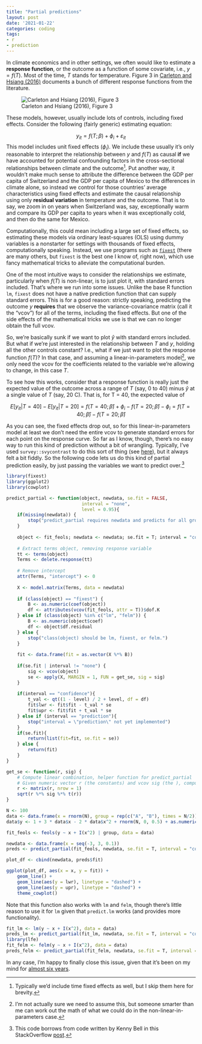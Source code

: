 ```yaml
---
title: "Partial predictions"
layout: post
date: '2021-01-22'
categories: coding
tags:
- r
- prediction
---
```


In climate economics and in other settings, we often would like to estimate a **response function**, or the outcome as a function of some covariate, i.e., $y = f(T)$. Most of the time, $T$ stands for temperature. Figure 3 in [Carleton and Hsiang (2016)](https://science.sciencemag.org/content/353/6304/aad9837) documents a bunch of different response functions from the literature.

![Carleton and Hsiang (2016), Figure 3](carleton-hsiang-fig3.png)

These models, however, usually include lots of controls, including fixed effects. Consider the following (fairly generic) estimating equation:

$$y_{it} = f(T; \beta) + \phi_i + \varepsilon_{it}$$
This model includes unit fixed effects ($\phi_i$). We include these usually it's only reasonable to interpret the relationship between $y$ and $f(T)$ as causal **if** we have accounted for potential confounding factors in the cross-sectional relationships between climate and the outcome^[Typically we'd include time fixed effects as well, but I skip them here for brevity.]. Put another way, it wouldn't make much sense to attribute the difference between the GDP per capita of Switzerland and the GDP per capita of Mexico to the differences in climate alone, so instead we control for those countries' average characteristics using fixed effects and estimate the causal relationship using only **residual variation** in temperature and the outcome. That is to say, we zoom in on years when Switzerland was, say, exceptionally warm and compare its GDP per capita to years when it was exceptionally cold, and then do the same for Mexico.

Computationally, this could mean including a large set of fixed effects, so estimating these models via ordinary least-squares (OLS) using dummy variables is a nonstarter for settings with thousands of fixed effects, computationally speaking. Instead, we use programs such as [`fixest`](https://lrberge.github.io/fixest/) (there are many others, but `fixest` is the best one I know of, right now), which use fancy mathematical tricks to alleviate the computational burden. 

One of the most intuitive ways to consider the relationships we estimate, particularly when $f(T)$ is non-linear, is to just plot it, with standard errors included. That's where we run into some issues. Unlike the base R function `lm`, `fixest` does not have a native prediction function that can supply standard errors. This is for a good reason: strictly speaking, predicting the outcome $y$ **requires** that we observe the variance-covariance matrix (call it the "vcov") for all of the terms, including the fixed effects. But one of the side effects of the mathematical tricks we use is that we can no longer obtain the full vcov. 

So, we're basically sunk if we want to plot $\hat{y}$ with standard errors included. But what if we're just interested in the relationship between $T$ and $y$, holding all the other controls constant? I.e., what if we just want to plot the response function $f(T)$? In that case, and assuming a linear-in-parameters model^[I'm not actually sure we need to assume this, but someone smarter than me can work out the math of what we could do in the non-linear-in-parameters case.], we only need the vcov for the coefficients related to the variable we're allowing to change, in this case $T$. 

To see how this works, consider that a response function is really just the expected value of the outcome across a range of $T$ (say, 0 to 40) minus $\hat{y}$ at a single value of $T$ (say, 20 C). That is, for T = 40, the expected value of 

$$E[y_{it}|T=40] - E[y_{it}|T = 20] = f(T=40; \hat{\beta}) + \phi_i - f(T=20; \hat{\beta}) - \phi_i = f(T=40; \hat{\beta}) - f(T=20; \hat{\beta})$$

As you can see, the fixed effects drop out, so for this linear-in-parameters model at least we don't need the entire vcov to generate standard errors for each point on the response curve. So far as I know, though, there's no easy way to run this kind of prediction without a bit of wrangling. Typically, I've used `survey::svycontrast` to do this sort of thing (see [here](https://www.patrickbaylis.com/blog/2018-04-12-svycontrasts/)), but it always felt a bit fiddly. So the following code lets us do this kind of partial prediction easily, by just passing the variables we want to predict over.^[This code borrows from code written by Kenny Bell in this StackOverflow [post](https://stackoverflow.com/questions/30491545/predict-method-for-felm-from-lfe-package).]

```r
library(fixest)
library(ggplot2)
library(cowplot)

predict_partial <- function(object, newdata, se.fit = FALSE,
                            interval = "none",
                            level = 0.95){
    if(missing(newdata)) {
        stop("predict_partial requires newdata and predicts for all group effects = 0.")
    }
    
    object <- fit_feols; newdata <- newdata; se.fit = T; interval = "confidence"; level = 0.95
    
    # Extract terms object, removing response variable 
    tt <- terms(object)
    Terms <- delete.response(tt)
    
    # Remove intercept
    attr(Terms, "intercept") <- 0
    
    X <- model.matrix(Terms, data = newdata)
    
    if (class(object) == "fixest") {
        B <- as.numeric(coef(object))
        df <- attributes(vcov(fit_feols, attr = T))$dof.K
    } else if (class(object) %in% c("lm", "felm")) { 
        B <- as.numeric(object$coef)
        df <- object$df.residual
    } else {
        stop("class(object) should be lm, fixest, or felm.")
    }
    
    fit <- data.frame(fit = as.vector(X %*% B))
    
    if(se.fit | interval != "none") {
        sig <- vcov(object)
        se <- apply(X, MARGIN = 1, FUN = get_se, sig = sig)
    }
    
    if(interval == "confidence"){
        t_val <- qt((1 - level) / 2 + level, df = df)
        fit$lwr <- fit$fit - t_val * se
        fit$upr <- fit$fit + t_val * se
    } else if (interval == "prediction"){
        stop("interval = \"prediction\" not yet implemented")
    }
    if(se.fit){
        return(list(fit=fit, se.fit = se))
    } else {
        return(fit)
    }
}

get_se <- function(r, sig) {
    # Compute linear combination, helper function for predict_partial
    # Given numeric vector r (the constants) and vcov sig (the ), compute SE 
    r <- matrix(r, nrow = 1)
    sqrt(r %*% sig %*% t(r))
}

N <- 100
data <- data.frame(x = rnorm(N), group = rep(c("A", "B"), times = N/2))
data$y <- 1 + 3 * data$x - 2 * data$x^2 + rnorm(N, 0, 0.5) + as.numeric(data$group == "A") * 3

fit_feols <- feols(y ~ x + I(x^2) | group, data = data)

newdata <- data.frame(x = seq(-3, 3, 0.1))
preds <- predict_partial(fit_feols, newdata, se.fit = T, interval = "confidence")

plot_df <- cbind(newdata, preds$fit)

ggplot(plot_df, aes(x = x, y = fit)) + 
    geom_line() +
    geom_line(aes(y = lwr), linetype = "dashed") + 
    geom_line(aes(y = upr), linetype = "dashed") + 
    theme_cowplot()
```

Note that this function also works with `lm` and `felm`, though there's little reason to use it for `lm` given that `predict.lm` works (and provides more functionality).

```r
fit_lm <- lm(y ~ x + I(x^2), data = data)
preds_lm <- predict_partial(fit_lm, newdata, se.fit = T, interval = "confidence")
library(lfe)
fit_felm <- felm(y ~ x + I(x^2), data = data)
preds_felm <- predict_partial(fit_felm, newdata, se.fit = T, interval = "confidence")
```

In any case, I'm happy to finally close this issue, given that it's been on my mind for [almost six years](https://stackoverflow.com/questions/30491545/predict-method-for-felm-from-lfe-package).